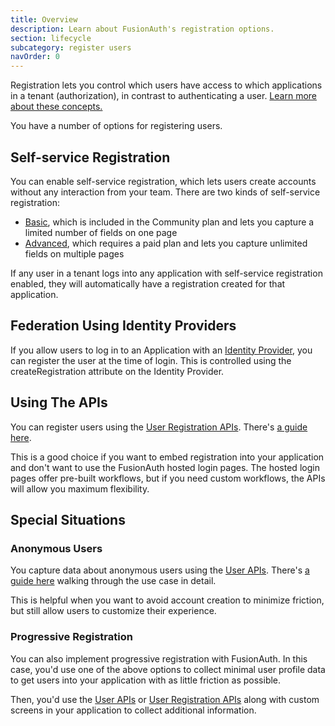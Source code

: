 ```yaml
---
title: Overview
description: Learn about FusionAuth's registration options.
section: lifecycle
subcategory: register users
navOrder: 0
---
```


Registration lets you control which users have access to which applications in a tenant (authorization), in contrast to authenticating a user. [Learn more about these concepts.](/docs/get-started/core-concepts/authentication-authorization)

You have a number of options for registering users. 

## Self-service Registration

You can enable self-service registration, which lets users create accounts without any interaction from your team. There are two kinds of self-service registration:

* [Basic](/docs/lifecycle/register-users/basic-registration-forms), which is included in the Community plan and lets you capture a limited number of fields on one page
* [Advanced](/docs/lifecycle/register-users/advanced-registration-forms), which requires a paid plan and lets you capture unlimited fields on multiple pages

If any user in a tenant logs into any application with self-service registration enabled, they will automatically have a registration created for that application.

## Federation Using Identity Providers

If you allow users to log in to an Application with an [Identity Provider](/docs/lifecycle/authenticate-users/identity-providers), you can register the user at the time of login. This is controlled using the <InlineField>createRegistration</InlineField> attribute on the Identity Provider.

## Using The APIs

You can register users using the [User Registration APIs](/docs/apis/registrations). There's [a guide here](/docs/lifecycle/register-users/register-user-login-api). 

This is a good choice if you want to embed registration into your application and don't want to use the FusionAuth hosted login pages. The hosted login pages offer pre-built workflows, but if you need custom workflows, the APIs will allow you maximum flexibility.

## Special Situations

### Anonymous Users

You capture data about anonymous users using the [User APIs](/docs/apis/users). There's [a guide here](/docs/lifecycle/register-users/anonymous-user) walking through the use case in detail.

This is helpful when you want to avoid account creation to minimize friction, but still allow users to customize their experience.

### Progressive Registration

You can also implement progressive registration with FusionAuth. In this case, you'd use one of the above options to collect minimal user profile data to get users into your application with as little friction as possible.

Then, you'd use the [User APIs](/docs/apis/users) or [User Registration APIs](/docs/apis/registrations) along with custom screens in your application to collect additional information.


